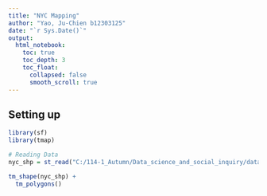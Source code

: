 ```yaml
---
title: "NYC Mapping"
author: "Yao, Ju-Chien b12303125"
date: "`r Sys.Date()`"
output: 
  html_notebook:
    toc: true
    toc_depth: 3
    toc_float:
      collapsed: false
      smooth_scroll: true
---
```


## Setting up

```r
library(sf)
library(tmap)

# Reading Data
nyc_shp = st_read("C:/114-1_Autumn/Data_science_and_social_inquiry/data/nyc_map/taxi_zones.shp")
```

```r
tm_shape(nyc_shp) +
  tm_polygons()
```